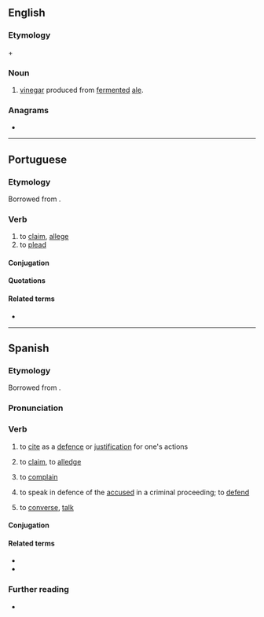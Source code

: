 ==English==

===Etymology===
{{m|en|ale}} + {{der|en|fr|aigre||sour}}

===Noun===
{{en-noun|-}}

# [[vinegar]] produced from [[ferment]]ed [[ale]].

===Anagrams===
* {{anagrams|en|a=aaeglr|aglare|laager}}

----

==Portuguese==

===Etymology===
Borrowed from {{bor|pt|la|allego|allēgō, allēgāre}}.

===Verb===
{{pt-verb|ale|gar}}

# to [[claim]], [[allege]]
# to [[plead]]

====Conjugation====
{{pt-conj|ale|gar}}

====Quotations====
{{seeCites|pt}}

====Related terms====
* {{l|pt|alegação}}

----

==Spanish==

===Etymology===
Borrowed from {{bor|es|la|allego|allēgō, allēgāre}}.

===Pronunciation===
{{es-IPA}}

===Verb===
{{es-verb}}

# {{lb|es|transitive}} to [[cite]] as a [[defence]] or [[justification]] for one's actions
#: {{syn|es|aducir}}
#: {{uxi|es|'''alegando''' que|'''on the ground(s)''' that}} 
# {{lb|es|transitive}} to [[claim]], to [[alledge]]
# {{lb|es|intransitive}} to [[complain]]
#: {{syn|es|lamentar|protestar|quejarse|reclamar}}
# {{lb|es|intransitive|legal}} to speak in defence of the [[accused]] in a criminal proceeding; to [[defend]]
# {{lb|es|Canarian}} to [[converse]], [[talk]]

====Conjugation====
{{es-conj-ar|ale|p=-gar|combined=1}}

====Related terms====
* {{l|es|alegación}}
* {{l|es|alegato}}

===Further reading===
* {{R:DRAE}}